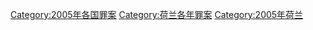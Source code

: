 [[Category:2005年各国罪案|Category:2005年各国罪案]]
[[Category:荷兰各年罪案|Category:荷兰各年罪案]]
[[Category:2005年荷兰|Category:2005年荷兰]]